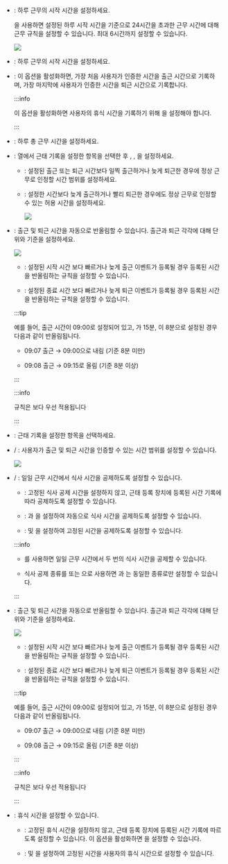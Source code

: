 <Include type={props.type} ref='fixed'>

* <Cmd sid='shift.dayStartTime' product='2' />: 하루 근무의 시작 시간을 설정하세요. 

  <Cmd sid='shift.dayStartTimeExcessTime' product='2' />을 사용하면 설정된 하루 시작 시간을 기준으로 24시간을 초과한 근무 시간에 대해 근무 규칙을 설정할 수 있습니다. 최대 6시간까지 설정할 수 있습니다.

  <Image src='/img/biostarx-tna-shift-day-adding-fixed-before-after-time.png' />

</Include>

<Include type={props.type} ref='flexible,floating'>

* <Cmd sid='shift.dayStartTime' product='2' />: 하루 근무의 시작 시간을 설정하세요. 

</Include>

* <Cmd sid='shift.firstInLastOut' product='2' />: 이 옵션을 활성화하면, 가장 처음 사용자가 인증한 시간을 출근 시간으로 기록하며, 가장 마지막에 사용자가 인증한 시간을 퇴근 시간으로 기록합니다.

  :::info

  이 옵션을 활성화하면 사용자의 휴식 시간을 기록하기 위해 <Cmd sid='shift.breakByPunch' product='2' />을 설정해야 합니다.

  :::

<Include type={props.type} ref='flexible'>

* <Cmd sid='shift.flexible.hours' product='2' />: 하루 총 근무 시간을 설정하세요.

</Include>

<Include type={props.type} ref='fixed,floating'>

* <Cmd sid='shift.timeSegment' product='2' />: <Cmd sid='shift.payCode' product='2' /> 열에서 근태 기록을 설정한 항목을 선택한 후 <Cmd sid='shift.startTime' product='2' />, <Cmd sid='shift.endTime' product='2' />, <Cmd sid='shift.minDuration' product='2' />을 설정하세요.

  <Include type={props.type} ref='floating'>

  * <Cmd sid='shift.punchInTimeRange' product='2' />: 설정된 출근 또는 퇴근 시간보다 일찍 출근하거나 늦게 퇴근한 경우에 정상 근무로 인정할 시간 범위를 설정하세요.

  </Include>

  * <Cmd sid='shift.grace' product='2' />: 설정한 시간보다 늦게 출근하거나 빨리 퇴근한 경우에도 정상 근무로 인정할 수 있는 허용 시간을 설정하세요.

    <Image src='/img/biostarx-tna-shift-day-adding-fixed-allow-time.png' />

* <Cmd sid='shift.rounding' product='2' />: 출근 및 퇴근 시간을 자동으로 반올림할 수 있습니다. 출근과 퇴근 각각에 대해 단위와 기준을 설정하세요.

  <Image src='/img/biostarx-tna-shift-day-adding-fixed-roundup.png' />

  * <Cmd sid='shift.unitMin' product='2' />: 설정된 시작 시간 보다 빠르거나 늦게 출근 이벤트가 등록될 경우 등록된 시간을 반올림하는 규칙을 설정할 수 있습니다.

  * <Cmd sid='shift.pointMin' product='2' />: 설정된 종료 시간 보다 빠르거나 늦게 퇴근 이벤트가 등록될 경우 등록된 시간을 반올림하는 규칙을 설정할 수 있습니다.

  :::tip

  예를 들어, 출근 시간이 09:00로 설정되어 있고, <Cmd sid='shift.unitMin' product='2' />가 15분, <Cmd sid='shift.pointMin' product='2' />이 8분으로 설정된 경우 다음과 같이 반올림됩니다.

  - 09:07 출근 → 09:00으로 내림 (기준 8분 미만)

  - 09:08 출근 → 09:15로 올림 (기준 8분 이상)

  :::

  :::info

  <Cmd sid='shift.rounding' product='2' /> 규칙은 <Cmd sid='shift.grace' product='2' />보다 우선 적용됩니다

  :::

</Include>

<Include type={props.type} ref='flexible'>

* <Cmd sid='shift.payCode' product='2' />: 근태 기록을 설정한 항목을 선택하세요.

* <Cmd sid='shift.punchInTimeLimit' product='2' /> / <Cmd sid='shift.punchOutTimeLimit' product='2' />: 사용자가 출근 및 퇴근 시간을 인증할 수 있는 시간 범위를 설정할 수 있습니다.

  <Image src='/img/biostarx-tna-shift-day-adding-flexible-inout-time-limit.png' />

</Include>

* <Cmd sid='shift.mealDeduction1' product='2' /> / <Cmd sid='shift.mealDeduction2' product='2' />: 일일 근무 시간에서 식사 시간을 공제하도록 설정할 수 있습니다.

  * <Cmd sid='shift.mealDeduction.type.byPunch' product='2' />: 고정된 식사 공제 시간을 설정하지 않고, 근태 등록 장치에 등록된 시간 기록에 따라 공제하도록 설정할 수 있습니다.

  * <Cmd sid='shift.mealDeduction.type.auto' product='2' />: <Cmd sid='shift.deductionTime' product='2' />과 <Cmd sid='shift.minimalHoursBeforeDeduction' product='2' />을 설정하여 자동으로 식사 시간을 공제하도록 설정할 수 있습니다.

  * <Cmd sid='shift.mealDeduction.type.fixed' product='2' />: <Cmd sid='shift.startTime' product='2' /> 및 <Cmd sid='shift.endTime' product='2' />을 설정하여 고정된 시간을 공제하도록 설정할 수 있습니다.

  :::info

  * <Cmd sid='shift.mealDeduction2' product='2' />를 사용하면 일일 근무 시간에서 두 번의 식사 시간을 공제할 수 있습니다.

  * 식사 공제 종류를 <Cmd sid='shift.mealDeduction.type.auto' product='2' /> 또는 <Cmd sid='shift.mealDeduction.type.fixed' product='2' />으로 사용하면 <Cmd sid='shift.mealDeduction1' product='2' />과 <Cmd sid='shift.mealDeduction2' product='2' />는 동일한 종류로만 설정할 수 있습니다.

  :::

<Include type={props.type} ref='flexible'>

* <Cmd sid='shift.rounding' product='2' />: 출근 및 퇴근 시간을 자동으로 반올림할 수 있습니다. 출근과 퇴근 각각에 대해 단위와 기준을 설정하세요.

  <Image src='/img/biostarx-tna-shift-day-adding-fixed-roundup.png' />

  * <Cmd sid='shift.unitMin' product='2' />: 설정된 시작 시간 보다 빠르거나 늦게 출근 이벤트가 등록될 경우 등록된 시간을 반올림하는 규칙을 설정할 수 있습니다.

  * <Cmd sid='shift.pointMin' product='2' />: 설정된 종료 시간 보다 빠르거나 늦게 퇴근 이벤트가 등록될 경우 등록된 시간을 반올림하는 규칙을 설정할 수 있습니다.

  :::tip

  예를 들어, 출근 시간이 09:00로 설정되어 있고, <Cmd sid='shift.unitMin' product='2' />가 15분, <Cmd sid='shift.pointMin' product='2' />이 8분으로 설정된 경우 다음과 같이 반올림됩니다.

  - 09:07 출근 → 09:00으로 내림 (기준 8분 미만)

  - 09:08 출근 → 09:15로 올림 (기준 8분 이상)

  :::

  :::info

  <Cmd sid='shift.rounding' product='2' /> 규칙은 <Cmd sid='shift.grace' product='2' />보다 우선 적용됩니다

  :::

</Include>

* <Cmd sid='shift.breakTime' product='2' />: 휴식 시간을 설정할 수 있습니다.

  * <Cmd sid='shift.breakTime.type.byPunch' product='2' />: 고정된 휴식 시간을 설정하지 않고, 근태 등록 장치에 등록된 시간 기록에 따르도록 설정할 수 있습니다. 이 옵션을 활성화하면 <Cmd sid='shift.maxAllowedBreakTime' product='2' />을 설정할 수 있습니다.

  * <Cmd sid='shift.breakTime.type.fixed' product='2' />: <Cmd sid='shift.startTime' product='2' /> 및 <Cmd sid='shift.endTime' product='2' />을 설정하여 고정된 시간을 사용자의 휴식 시간으로 설정할 수 있습니다.